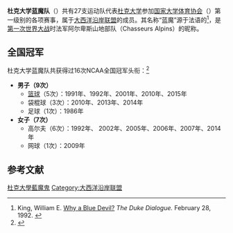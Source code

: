 {{Infobox school athletics
| name                   = 杜克大学蓝魔队
| logo                   = Duke Athletics logo.svg
| logo_width = 200px
| university             = [[杜克大学|杜克大学]]
| association            = NCAA
| conference             = [[大西洋沿岸联盟|大西洋沿岸联盟]]
| division               = 第一级别
| director               = Kevin White
| city                   = [[北卡罗来纳州|北卡罗来纳州]][[达勒姆_(北卡罗来纳州)|达勒姆]]
| state                  =
| teams                  = 27
| stadium                = Wallace Wade Stadium
| basketballarena        = [[卡梅隆室內體育館|卡梅隆室內體育館]]
| baseballfield          = Jack Coombs Field
| soccerlacrosse stadium = Koskinen Stadium
| mascot                 = Blue Devil
| nickname               = Blue Devils
| fightsong              = ''Fight! Blue Devils, Fight!'' ''Blue and White''
| pageurl                = http://GoDuke.com/
}}
'''杜克大学蓝魔队'''（{{lang-en|Duke Blue Devils}}）共有27支运动队代表[[杜克大学|杜克大学]]参加[[国家大学体育协会|国家大学体育协会]]（{{lang|en|NCAA}}）第一级别的各项赛事，属于[[大西洋沿岸联盟|大西洋沿岸联盟]]的成员。其名称“蓝魔”源于法语的{{lang|fr|les Diables Bleus}}<ref>King, William E. [http://www.lib.duke.edu/archives/history/why_blue_devil.html Why a Blue Devil?] ''The Duke Dialogue.'' February 28, 1992.  {{webarchive|url=https://web.archive.org/web/20050402090043/http://www.lib.duke.edu/archives/history/why_blue_devil.html |date=2005年4月2日 }}</ref>，是[[第一次世界大战|第一次世界大战]]时法军阿尔卑斯山地部队（Chasseurs Alpins）的昵称。

== 全国冠军 ==
杜克大学蓝魔队共获得过16次NCAA全国冠军头衔：<ref>{{Cite web |url=http://fs.ncaa.org/Docs/stats/champs_records_book/Overall.pdf |title=存档副本 |access-date=2016-09-26 |archive-date=2014-03-20 |archive-url=https://web.archive.org/web/20140320185655/http://fs.ncaa.org/Docs/stats/champs_records_book/Overall.pdf |dead-url=no }}</ref>
*'''男子（9次）'''
** [[NCAA一级男子篮球锦标赛|篮球]]（5次）：1991年、1992年、2001年、2010年、2015年
** 袋棍球（3次）：2010年、2013年、2014年
** 足球（1次）：1986年
* '''女子（7次）'''
** 高尔夫（6次）：1992年、 2002年、2005年、2006年、2007年、2014年
** 网球（1次）：2009年

== 参考文献 ==
{{reflist}}

{{大西洋沿岸联盟}}

[[Category:杜克大學藍魔鬼|]]
[[Category:大西洋沿岸联盟|Category:大西洋沿岸联盟]]